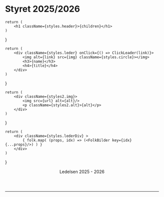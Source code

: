 # Styret 2025/2026




    return (
        <h1 className={styles.header}>{children}</h1>
    )
}


    return (
        <div className={styles.leder} onClick={() => ClickLeader(link)}>
            <img alt={link} src={img} className={styles.circle}></img>
            <h3>{name}</h3>
            <h4>{title}</h4>
        </div>
    )
}

    return (
        <div className={styles2.img}>
            <img src={url} alt={alt}/>
            <p className={styles2.alt}>{alt}</p>
        </div>
    )
}


    return (
        <div className={styles.lederDiv} >
            { folk.map( (props, idx) => (<FolkBilder key={idx} {...props}/>) ) }
        </div>
    )
}


<Header>Ledelsen 2025 - 2026</Header>
<hr/>
<FolkDiv folk={Ledere} />

